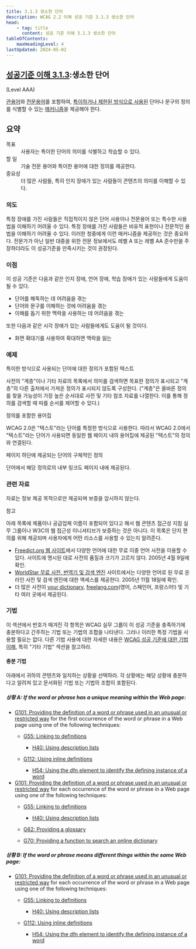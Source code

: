 ```yaml
---
title: 3.1.3 생소한 단어
description: WCAG 2.2 이해 성공 기준 3.1.3 생소한 단어
head:
    - tag: title
      content: 성공 기준 이해 3.1.3 생소한 단어
tableOfContents:
    maxHeadingLevel: 4
lastUpdated: 2024-05-02
---
```



## [성공기준 이해 3.1.3](https://w3.org/TR/WCAG22#unusual-words):생소한 단어 

(Level AAA)

<Card title="성공 기준(SC)"></Card>

[관용어](../../../glossary/idiom)와 [전문용어](../../../glossary/jargon)를 포함하여, [특이하거나 제한된 방식으로 사용된](../../../glossary/used-in-an-unusual-or-restricted-way) 단어나 문구의 정의를 식별할 수 있는 [매커니즘](../../../glossary/mechanism)을 제공해야 한다.

## 요약

<dl>
<dt>목표</dt>
<dd>사용자는 특이한 단어의 의미를 식별하고 학습할 수 있다.</dd>
<dt>할 일</dt>
<dd>기술 전문 용어와 특이한 용어에 대한 정의를 제공한다.</dd>
<dt>중요성</dt>
<dd>더 많은 사람들, 특히 인지 장애가 있는 사람들이 콘텐츠의 의미를 이해할 수 있다.</dd>
</dl>

### 의도

특정 장애를 가진 사람들은 직접적이지 않은 단어 사용이나 전문용어 또는 특수한 사용법을 이해하기 어려울 수 있다. 특정 장애를 가진 사람들은 비유적 표현이나 전문적인 용법을 이해하기 어려울 수 있다. 이러한 청중에게 이런 매커니즘을 제공하는 것은 중요하다. 전문가가 아닌 일반 대중을 위한 전문 정보에서도 레벨 A 또는 레벨 AA 준수만을 주장하더라도 이 성공기준을 만족시키는 것이 권장된다.

### 이점

이 성공 기준은 다음과 같은 인지 장애, 언어 장애, 학습 장애가 있는 사람들에게 도움이 될 수 있다.

*   단어를 해독하는 데 어려움을 겪는
*   단어와 문구를 이해하는 것에 어려움을 겪는
*   이해를 돕기 위한 맥락을 사용하는 데 어려움을 겪는

또한 다음과 같은 시각 장애가 있는 사람들에게도 도움이 될 것이다.

*   화면 확대기를 사용하여 확대하면 맥락을 잃는

### 예제

특이한 방식으로 사용되는 단어에 대한 정의가 포함된 텍스트

사전의 "계층"이나 기타 자료의 목록에서 의미를 검색하면 목표한 정의가 표시되고 "계층"의 다른 출처에서 가져온 정의가 표시되지 않도록 구성한다. ("계층"은 올바른 정의를 찾을 가능성이 가장 높은 순서대로 사전 및 기타 참조 자료를 나열한다. 이를 통해 정의를 검색할 때 따를 순서를 제어할 수 있다.)

정의를 포함한 용어집

WCAG 2.0은 "텍스트"라는 단어를 특정한 방식으로 사용한다. 따라서 WCAG 2.0에서 "텍스트"라는 단어가 사용되면 동일한 웹 페이지 내의 용어집에 제공된 "텍스트"의 정의와 연결된다.

페이지 하단에 제공되는 단어의 구체적인 정의

단어에서 해당 정의로의 내부 링크도 페이지 내에 제공된다.

### 관련 자료

자료는 정보 제공 목적으로만 제공되며 보증을 암시하지 않는다.

참고

아래 목록에 제품이나 공급업체 이름이 포함되어 있다고 해서 웹 콘텐츠 접근성 지침 실무 그룹이나 W3C의 웹 접근성 이니셔티브가 보증하는 것은 아니다. 이 목록은 단지 편의를 위해 제공되며 사용자에게 어떤 리소스를 사용할 수 있는지 알려준다.

*   [Freedict.org 웹 사이트](http://www.freedict.org/)에서 다양한 언어에 대한 무료 이중 언어 사전을 이용할 수 있다. 사이트에 명시된 대로 사전의 품질과 크기가 고르지 않다. 2005년 4월 9일에 확인.
*   [WorldStar 무료 사전, 번역기 및 검색 엔진](http://www.stars21.com/index.html?lang=en&pname=african) 사이트에서는 다양한 언어로 된 무료 온라인 사전 및 검색 엔진에 대한 액세스를 제공한다. 2005년 11월 18일에 확인.
*   더 많은 사전이 [your dictionary](http://www.yourdictionary.com), [freelang.com](http://www.freelang.com)(영어, 스페인어, 프랑스어!) 및 기타 여러 곳에서 제공된다.

### 기법

이 섹션에서 번호가 매겨진 각 항목은 WCAG 실무 그룹이 이 성공 기준을 충족하기에 충분하다고 간주하는 기법 또는 기법의 조합을 나타낸다. 그러나 이러한 특정 기법을 사용할 필요는 없다. 다른 기법 사용에 대한 자세한 내용은 [WCAG 성공 기준에 대한 기법 이해](../understanding-techniques), 특히 "기타 기법" 섹션을 참고하라.

#### 충분 기법

아래에서 귀하의 콘텐츠와 일치하는 상황을 선택하라. 각 상황에는 해당 상황에 충분하다고 알려져 있고 문서화된 기법 또는 기법의 조합이 포함된다.

##### 상황 A: If the word or phrase has a unique meaning within the Web page:

*   [G101: Providing the definition of a word or phrase used in an unusual or restricted way](https://www.w3.org/WAI/WCAG22/Techniques/general/G101) for the first occurrence of the word or phrase in a Web page using one of the following techniques:
    *   [G55: Linking to definitions](https://www.w3.org/WAI/WCAG22/Techniques/general/G55)
        
        *   [H40: Using description lists](https://www.w3.org/WAI/WCAG22/Techniques/html/H40)
    *   [G112: Using inline definitions](https://www.w3.org/WAI/WCAG22/Techniques/general/G112)
        
        *   [H54: Using the dfn element to identify the defining instance of a word](https://www.w3.org/WAI/WCAG22/Techniques/html/H54)
*   [G101: Providing the definition of a word or phrase used in an unusual or restricted way](https://www.w3.org/WAI/WCAG22/Techniques/general/G101) for each occurrence of the word or phrase in a Web page using one of the following techniques:
    *   [G55: Linking to definitions](https://www.w3.org/WAI/WCAG22/Techniques/general/G55)
        
        *   [H40: Using description lists](https://www.w3.org/WAI/WCAG22/Techniques/html/H40)
    *   [G62: Providing a glossary](https://www.w3.org/WAI/WCAG22/Techniques/general/G62)
    *   [G70: Providing a function to search an online dictionary](https://www.w3.org/WAI/WCAG22/Techniques/general/G70)

##### 상황 B: If the word or phrase means different things within the same Web page:

*   [G101: Providing the definition of a word or phrase used in an unusual or restricted way](https://www.w3.org/WAI/WCAG22/Techniques/general/G101) for each occurrence of the word or phrase in a Web page using one of the following techniques:
    *   [G55: Linking to definitions](https://www.w3.org/WAI/WCAG22/Techniques/general/G55)
        
        *   [H40: Using description lists](https://www.w3.org/WAI/WCAG22/Techniques/html/H40)
    *   [G112: Using inline definitions](https://www.w3.org/WAI/WCAG22/Techniques/general/G112)
        
        *   [H54: Using the dfn element to identify the defining instance of a word](https://www.w3.org/WAI/WCAG22/Techniques/html/H54)

